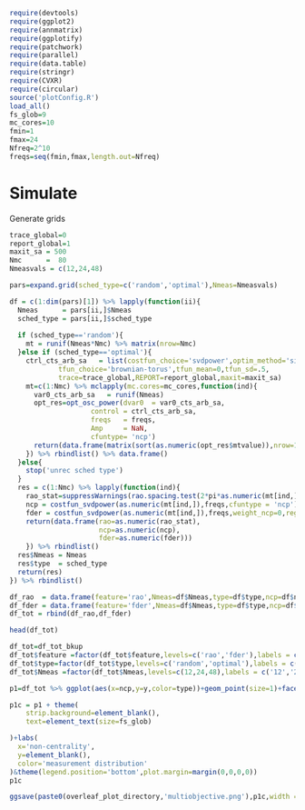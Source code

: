 ```r
require(devtools)
require(ggplot2)
require(annmatrix)
require(ggplotify)
require(patchwork)
require(parallel)
require(data.table)
require(stringr)
require(CVXR)
require(circular)
source('plotConfig.R')
load_all()
fs_glob=9
mc_cores=10
fmin=1
fmax=24
Nfreq=2^10
freqs=seq(fmin,fmax,length.out=Nfreq)

```

# Simulate 
Generate grids
```r
trace_global=0
report_global=1
maxit_sa = 500
Nmc      =  80 
Nmeasvals = c(12,24,48)

pars=expand.grid(sched_type=c('random','optimal'),Nmeas=Nmeasvals)

df = c(1:dim(pars)[1]) %>% lapply(function(ii){
  Nmeas      = pars[ii,]$Nmeas
  sched_type = pars[ii,]$sched_type
 
  if (sched_type=='random'){
    mt = runif(Nmeas*Nmc) %>% matrix(nrow=Nmc)
  }else if (sched_type=='optimal'){
    ctrl_cts_arb_sa   = list(costfun_choice='svdpower',optim_method='simul_anneal',
            tfun_choice='brownian-torus',tfun_mean=0,tfun_sd=.5,
            trace=trace_global,REPORT=report_global,maxit=maxit_sa) 
    mt=c(1:Nmc) %>% mclapply(mc.cores=mc_cores,function(ind){
      var0_cts_arb_sa   = runif(Nmeas) 
      opt_res=opt_osc_power(dvar0  = var0_cts_arb_sa,
                    control = ctrl_cts_arb_sa,
                    freqs   = freqs,
                    Amp     = NaN,
                    cfuntype= 'ncp')
      return(data.frame(matrix(sort(as.numeric(opt_res$mtvalue)),nrow=1)))
    }) %>% rbindlist() %>% data.frame()
  }else{
    stop('unrec sched type')
  }
  res = c(1:Nmc) %>% lapply(function(ind){
    rao_stat=suppressWarnings(rao.spacing.test(2*pi*as.numeric(mt[ind,]),alpha=.05)) %>% {.$statistic}
    ncp = costfun_svdpower(as.numeric(mt[ind,]),freqs,cfuntype = 'ncp')
    fder = costfun_svdpower(as.numeric(mt[ind,]),freqs,weight_ncp=0,regFder='2norm',cfuntype = 'ncp')
    return(data.frame(rao=as.numeric(rao_stat),
                      ncp=as.numeric(ncp),
                      fder=as.numeric(fder)))
    }) %>% rbindlist() 
  res$Nmeas = Nmeas
  res$type  = sched_type
  return(res) 
}) %>% rbindlist()

df_rao  = data.frame(feature='rao',Nmeas=df$Nmeas,type=df$type,ncp=df$ncp,y=df$rao)
df_fder = data.frame(feature='fder',Nmeas=df$Nmeas,type=df$type,ncp=df$ncp,y=df$fder)
df_tot = rbind(df_rao,df_fder)

head(df_tot)
```
```r
df_tot=df_tot_bkup
df_tot$feature =factor(df_tot$feature,levels=c('rao','fder'),labels = c('non-uniformity','frequency sensitivity')) 
df_tot$type=factor(df_tot$type,levels=c('random','optimal'),labels = c('random','near optimal')) 
df_tot$Nmeas =factor(df_tot$Nmeas,levels=c(12,24,48),labels = c('12','24','48')) 

p1=df_tot %>% ggplot(aes(x=ncp,y=y,color=type))+geom_point(size=1)+facet_grid(feature~Nmeas,scales='free')

p1c = p1 + theme(
    strip.background=element_blank(),
    text=element_text(size=fs_glob)

)+labs(
  x='non-centrality',
  y=element_blank(),
  color='measurement distribution'
)&theme(legend.position='bottom',plot.margin=margin(0,0,0,0))
p1c

ggsave(paste0(overleaf_plot_directory,'multiobjective.png'),p1c,width = 6,height=4,device='png',dpi=600)

```
